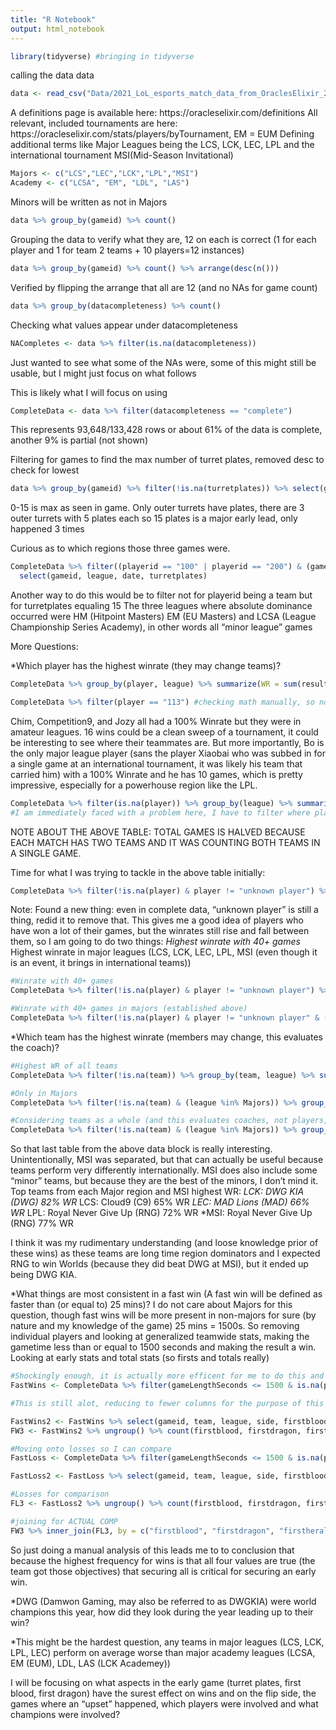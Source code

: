 ```yaml
---
title: "R Notebook"
output: html_notebook
---
```


```r
library(tidyverse) #bringing in tidyverse
```

calling the data data
```r
data <- read_csv("Data/2021_LoL_esports_match_data_from_OraclesElixir_20211004.csv")
```

A definitions page is available here: https://oracleselixir.com/definitions
All relevant, included tournaments are here: https://oracleselixir.com/stats/players/byTournament, EM = EUM
Defining additional terms like Major Leagues being the LCS, LCK, LEC, LPL and the international tournament MSI(Mid-Season Invitational)
```r
Majors <- c("LCS","LEC","LCK","LPL","MSI")
Academy <- c("LCSA", "EM", "LDL", "LAS")
```
Minors will be written as not in Majors


```r
data %>% group_by(gameid) %>% count()
```
Grouping the data to verify what they are, 12 on each is correct (1 for each player and 1 for team 2 teams + 10 players=12 instances)

```r
data %>% group_by(gameid) %>% count() %>% arrange(desc(n()))
```
Verified by flipping the arrange that all are 12 (and no NAs for game count)

```r
data %>% group_by(datacompleteness) %>% count()
```
Checking what values appear under datacompleteness

```r
NACompletes <- data %>% filter(is.na(datacompleteness))
```
Just wanted to see what some of the NAs were, some of this might still be usable, but I might just focus on what follows

This is likely what I will focus on using
```r
CompleteData <- data %>% filter(datacompleteness == "complete")
```
This represents 93,648/133,428 rows or about 61% of the data is complete, another 9% is partial (not shown)

Filtering for games to find the max number of turret plates, removed desc to check for lowest
```r
data %>% group_by(gameid) %>% filter(!is.na(turretplates)) %>% select(gameid, datacompleteness, turretplates) %>% arrange(desc(turretplates))
```
0-15 is max as seen in game. Only outer turrets have plates, there are 3 outer turrets with 5 plates each so 
15 plates is a major early lead, only happened 3 times

Curious as to which regions those three games were.
```r
CompleteData %>% filter((playerid == "100" | playerid == "200") & (gameid == "ESPORTSTMNT03_2074070" | gameid == "ESPORTSTMNT06_1881146" | gameid == "ESPORTSTMNT02_2151778")) %>%
  select(gameid, league, date, turretplates)
```
Another way to do this would be to filter not for playerid being a team but for turretplates equaling 15
The three leagues where absolute dominance occurred were HM (Hitpoint Masters) EM (EU Masters) and LCSA (League Championship Series Academy), in other words all "minor league" games

More Questions:

*Which player has the highest winrate (they may change teams)?
```r
CompleteData %>% group_by(player, league) %>% summarize(WR = sum(result)/n(), sum(result), totalG = n()) %>% arrange(desc(WR), desc(totalG))

CompleteData %>% filter(player == "113") #checking math manually, so not much code here
```

Chim, Competition9, and Jozy all had a 100% Winrate but they were in amateur leagues. 16 wins could be a clean sweep of a tournament, it could be interesting to see where their teammates are. But more importantly, Bo is the only major league player (sans the player Xiaobai who was subbed in for a single game at an international tournament, it was likely his team that carried him) with a 100% Winrate and he has 10 games, which is pretty impressive, especially for a powerhouse region like the LPL. 

```r
CompleteData %>% filter(is.na(player)) %>% group_by(league) %>% summarize(totalG = n()/2) %>% arrange(desc(totalG))
#I am immediately faced with a problem here, I have to filter where player is not na because the sets of data of just teams is NA so every team in each league balances each other out to 50% win rates, but I am keeping this here because it is a good way I think to get totals of games in each league. I am trimming it though.
```
NOTE ABOUT THE ABOVE TABLE: TOTAL GAMES IS HALVED BECAUSE EACH MATCH HAS TWO TEAMS AND IT WAS COUNTING BOTH TEAMS IN A SINGLE GAME.


Time for what I was trying to tackle in the above table initially:
```r
CompleteData %>% filter(!is.na(player) & player != "unknown player") %>% group_by(player, league) %>% summarize(WR = sum(result)/n(), Wins = sum(result), totalG = n()) %>% arrange(desc(Wins), desc(WR))
```
Note: Found a new thing: even in complete data, "unknown player" is still a thing, redid it to remove that. 
This gives me a good idea of players who have won a lot of their games, but the winrates still rise and fall between them, so I am going to do two things:
*Highest winrate with 40+ games
*Highest winrate in major leagues (LCS, LCK, LEC, LPL, MSI (even though it is an event, it brings in international teams))
```r
#Winrate with 40+ games
CompleteData %>% filter(!is.na(player) & player != "unknown player") %>% group_by(player, league) %>% summarize(WR = sum(result)/n(), Wins = sum(result), totalG = n()) %>% filter(totalG > 40) %>% arrange(desc(Wins), desc(WR))

#Winrate with 40+ games in majors (established above)
CompleteData %>% filter(!is.na(player) & player != "unknown player" & (league %in% Majors)) %>% group_by(player, league) %>% summarize(WR = sum(result)/n(), Wins = sum(result), totalG = n()) %>% filter(totalG > 30) %>% arrange(desc(Wins), desc(WR))
```


*Which team has the highest winrate (members may change, this evaluates the coach)?
```r
#Highest WR of all teams
CompleteData %>% filter(!is.na(team)) %>% group_by(team, league) %>% summarize(WR = sum(result)/n(), Wins = sum(result), totalG = n()) %>% arrange(desc(Wins), desc(WR))

#Only in Majors
CompleteData %>% filter(!is.na(team) & (league %in% Majors)) %>% group_by(team, league) %>% summarize(WR = sum(result)/n(), Wins = sum(result), totalG = n()) %>% arrange(desc(Wins), desc(WR))

#Considering teams as a whole (and this evaluates coaches, not players, teams) have played enough games that I don't have to sort by "Wins" first to see a valuable win rate, also sorting by league to get an idea for best team in each league
CompleteData %>% filter(!is.na(team) & (league %in% Majors)) %>% group_by(team, league) %>% summarize(WR = sum(result)/n(), Wins = sum(result), totalG = n()) %>% arrange(league, desc(WR))
```
So that last table from the above data block is really interesting. Unintentionally, MSI was separated, but that can actually be useful because teams perform very differently internationally. MSI does also include some "minor" teams, but because they are the best of the minors, I don't mind it.
Top teams from each Major region and MSI highest WR:
*LCK: DWG KIA (DWG) 82% WR
*LCS: Cloud9 (C9) 65% WR 
*LEC: MAD Lions (MAD) 66% WR
*LPL: Royal Never Give Up (RNG) 72% WR
*MSI: Royal Never Give Up (RNG) 77% WR

I think it was my rudimentary understanding (and loose knowledge prior of these wins) as these teams are long time region dominators and I expected RNG to win Worlds (because they did beat DWG at MSI), but it ended up being DWG KIA.

*What things are most consistent in a fast win (A fast win will be defined as faster than (or equal to) 25 mins)? I do not care about Majors for this question, though fast wins will be more present in non-majors for sure (by nature and my knowledge of the game) 25 mins = 1500s. So removing individual players and looking at generalized teamwide stats, making the gametime less than or equal to 1500 seconds and making the result a win. Looking at early stats and total stats (so firsts and totals really)
```r
#Shockingly enough, it is actually more efficent for me to do this and list out only necessary things for early game
FastWins <- CompleteData %>% filter(gameLengthSeconds <= 1500 & is.na(player) & result == 1) %>% group_by(gameid) %>% select(gameid, team, league, game, side, gameLengthSeconds, result, teamkills, teamdeaths, firstblood, firstdragon, dragons, infernals, mountains, clouds, oceans, elders, firstherald, heralds, firstbaron, barons, firsttower, towers, firstmidtower, firsttothreetowers, inhibitors, dpm, damagetakenperminute, visionscore, monsterkillsenemyjungle, goldat10, goldat15, xpat10, xpat15, csat10, csat15, killsat10, killsat15, assistsat10, assistsat15, deathsat10, deathsat15)

#This is still alot, reducing to fewer columns for the purpose of this I am designating first blood, first dragon, first herald and first tower as the most important early game objectives. I will compare how winning teams did in these categories compared to losing teams.

FastWins2 <- FastWins %>% select(gameid, team, league, side, firstblood, firstdragon, firstherald, firsttower, result)
FW3 <- FastWins2 %>% ungroup() %>% count(firstblood, firstdragon, firstherald, firsttower) %>% arrange(desc(n))#shows no NAs and aranged to see which combination of these early things is most important.

#Moving onto losses so I can compare
FastLoss <- CompleteData %>% filter(gameLengthSeconds <= 1500 & is.na(player) & result == 0) %>% group_by(gameid) %>% select(gameid, team, league, game, side, gameLengthSeconds, result, teamkills, teamdeaths, firstblood, firstdragon, dragons, infernals, mountains, clouds, oceans, elders, firstherald, heralds, firstbaron, barons, firsttower, towers, firstmidtower, firsttothreetowers, inhibitors, dpm, damagetakenperminute, visionscore, monsterkillsenemyjungle, goldat10, goldat15, xpat10, xpat15, csat10, csat15, killsat10, killsat15, assistsat10, assistsat15, deathsat10, deathsat15)

FastLoss2 <- FastLoss %>% select(gameid, team, league, side, firstblood, firstdragon, firstherald, firsttower, result)

#Losses for comparison
FL3 <- FastLoss2 %>% ungroup() %>% count(firstblood, firstdragon, firstherald, firsttower) %>% arrange(desc(n))

#joining for ACTUAL COMP
FW3 %>% inner_join(FL3, by = c("firstblood", "firstdragon", "firstherald", "firsttower")) #n.x is wins, n.y is losses.
```
So just doing a manual analysis of this leads me to to conclusion that because the highest frequency for wins is that all four values are true (the team got those objectives) that securing all is critical for securing an early win.

*DWG (Damwon Gaming, may also be referred to as DWGKIA) were world champions this year, how did they look during the year leading up to their win?

*This might be the hardest question, any teams in major leagues (LCS, LCK, LPL, LEC) perform on average worse than major academy leagues (LCSA, EM (EUM), LDL, LAS (LCK Academey))


I will be focusing on what aspects in the early game (turret plates, first blood, first dragon) have the surest effect on wins
and on the flip side, the games where an "upset" happened, which players were involved and what champions were involved?
